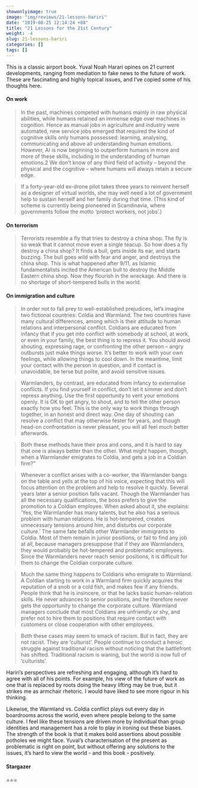 ```yaml
---
showonlyimage: true
image: "img/reviews/21-lessons-hariri" 
date: "2019-08-25 12:14:24 +08" 
title: "21 Lessons for the 21st Century"
weight: -4
slug: 21-lessons-hariri
categories: []
tags: []
---
```


This is a classic airport book. Yuval Noah Harari opines on 21 current developments, ranging from mediation to fake news to the future of work. These are fascinating and highly topical issues, and I’ve copied some of his thoughts here. 

#### On work

>In the past, machines competed with humans mainly in raw physical abilities, while humans retained an immense edge over machines in cognition. Hence as manual jobs in agriculture and industry were automated, new service jobs emerged that required the kind of cognitive skills only humans possessed: learning, analysing, communicating and above all understanding human emotions. However, AI is now beginning to outperform humans in more and more of these skills, including in the understanding of human emotions.2 We don’t know of any third field of activity – beyond the physical and the cognitive – where humans will always retain a secure edge.

>If a forty-year-old ex-drone pilot takes three years to reinvent herself as a designer of virtual worlds, she may well need a lot of government help to sustain herself and her family during that time. (This kind of scheme is currently being pioneered in Scandinavia, where governments follow the motto ‘protect workers, not jobs’.)

#### On terrorism

>Terrorists resemble a fly that tries to destroy a china shop. The fly is so weak that it cannot move even a single teacup. So how does a fly destroy a china shop? It finds a bull, gets inside its ear, and starts buzzing. The bull goes wild with fear and anger, and destroys the china shop. This is what happened after 9/11, as Islamic fundamentalists incited the American bull to destroy the Middle Eastern china shop. Now they flourish in the wreckage. And there is no shortage of short-tempered bulls in the world.

#### On immigration and culture

>In order not to fall prey to well-established prejudices, let’s imagine two fictional countries: Coldia and Warmland. The two countries have many cultural differences, among which is their attitude to human relations and interpersonal conflict. Coldians are educated from infancy that if you get into conflict with somebody at school, at work, or even in your family, the best thing is to repress it. You should avoid shouting, expressing rage, or confronting the other person – angry outbursts just make things worse. It’s better to work with your own feelings, while allowing things to cool down. In the meantime, limit your contact with the person in question, and if contact is unavoidable, be terse but polite, and avoid sensitive issues.

>Warmlanders, by contrast, are educated from infancy to externalise conflicts. If you find yourself in conflict, don’t let it simmer and don’t repress anything. Use the first opportunity to vent your emotions openly. It is OK to get angry, to shout, and to tell the other person exactly how you feel. This is the only way to work things through together, in an honest and direct way. One day of shouting can resolve a conflict that may otherwise fester for years, and though head-on confrontation is never pleasant, you will all feel much better afterwards.

>Both these methods have their pros and cons, and it is hard to say that one is always better than the other. What might happen, though, when a Warmlander emigrates to Coldia, and gets a job in a Coldian firm?”

>Whenever a conflict arises with a co-worker, the Warmlander bangs on the table and yells at the top of his voice, expecting that this will focus attention on the problem and help to resolve it quickly. Several years later a senior position falls vacant. Though the Warmlander has all the necessary qualifications, the boss prefers to give the promotion to a Coldian employee. When asked about it, she explains: ‘Yes, the Warmlander has many talents, but he also has a serious problem with human relations. He is hot-tempered, creates unnecessary tensions around him, and disturbs our corporate culture.’ The same fate befalls other Warmlander immigrants to Coldia. Most of them remain in junior positions, or fail to find any job at all, because managers presuppose that if they are Warmlanders, they would probably be hot-tempered and problematic employees. Since the Warmlanders never reach senior positions, it is difficult for them to change the Coldian corporate culture.

>Much the same thing happens to Coldians who emigrate to Warmland. A Coldian starting to work in a Warmland firm quickly acquires the reputation of a snob or a cold fish, and makes few if any friends. People think that he is insincere, or that he lacks basic human-relation skills. He never advances to senior positions, and he therefore never gets the opportunity to change the corporate culture. Warmland managers conclude that most Coldians are unfriendly or shy, and prefer not to hire them to positions that require contact with customers or close cooperation with other employees.

>Both these cases may seem to smack of racism. But in fact, they are not racist. They are ‘culturist’. People continue to conduct a heroic struggle against traditional racism without noticing that the battlefront has shifted. Traditional racism is waning, but the world is now full of ‘culturists’.

Hariri's perspectives are refreshing and engaging, although it's hard to agree with all of his points. For example, his view of the future of work as one that is replaced by roots doing the heavy lifting may be true, but it strikes me as armchair rhetoric. I would have liked to see more rigour in his thinking.

Likewise, the Warmland vs. Coldia conflict plays out every day in boardrooms across the world, even where people belong to the same culture. I feel like these tensions are driven more by individual than group identities and management has a role to play in ironing out these biases. The strength of the book is that it makes bold assertions about possible potholes we might face. Yuval’s characterisation of the present as problematic is right on point, but without offering any solutions to the issues, it’s hard to view the world - and this book - positively.

#### Stargazer
⭐️⭐️⭐️